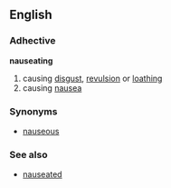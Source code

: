 ==English==
===Adhective===
'''nauseating'''
#causing [[disgust]], [[revulsion]] or [[loathing]]
#causing [[nausea]]
===Synonyms===
*[[nauseous]]
===See also===
*[[nauseated]]